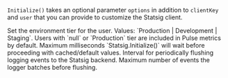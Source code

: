 `Initialize()` takes an optional parameter `options` in addition to `clientKey` and `user` that you can provide to customize the Statsig client.

<ResponseField name="EnvironmentTier" type="EnvironmentTier" default="null">
  Set the environment tier for the user. Values: `Production | Development | Staging`.
  Users with `null` or `Production` tier are included in Pulse metrics by default.
</ResponseField>

<ResponseField name="InitializeTimeoutMs" type="int" default="5000">
  Maximum milliseconds `Statsig.Initialize()` will wait before proceeding with cached/default values.
</ResponseField>

<ResponseField name="LoggingIntervalMs" type="int" default="60000">
  Interval for periodically flushing logging events to the Statsig backend.
</ResponseField>

<ResponseField name="LoggingBufferMaxSize" type="int" default="100">
  Maximum number of events the logger batches before flushing.
</ResponseField>

